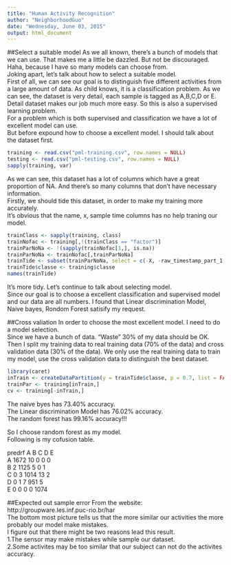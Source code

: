 ```yaml
---
title: "Human Activity Recognition"
author: "NeighborhoodGuo"
date: "Wednesday, June 03, 2015"
output: html_document
---
```

  
  
##Select a suitable model
As we all known, there's a bunch of models that we can use. That makes me a little be dazzled. But not be discouraged. Haha, because I have so many models can choose from.  
Joking apart, let's talk about how to select a suitable model.  
First of all, we can see our goal is to distinguish five different activities from a large amount of data. As child knows, it is a classification problem. As we can see, the dataset is very detail, each sample is tagged as A,B,C,D or E. Detail dataset makes our job much more easy. So this is also a supervised learning problem.  
For a problem which is both supervised and classification we have a lot of excellent model can use.  
But before expound how to choose a excellent model. I should talk about the dataset first.  
  
  
```r
training <- read.csv("pml-training.csv", row.names = NULL)
testing <- read.csv("pml-testing.csv", row.names = NULL)
sapply(training, var)
```
  
As we can see, this dataset has a lot of columns which have a great proportion of NA. And there's so many columns that don't have necessary information.  
Firstly, we should tide this dataset, in order to make my training more accurately.  
It's obvious that the name, x, sample time columns has no help traning our model.  

```r
trainClass <- sapply(training, class)
trainNofac <- training[,!(trainClass == "factor")]
trainParNoNa <- !(sapply(trainNofac[1,], is.na))
trainParNoNa <- trainNofac[,trainParNoNa]
trainTide <- subset(trainParNoNa, select = c(-X, -raw_timestamp_part_1, -raw_timestamp_part_2, -num_window))
trainTide$classe <- training$classe
names(trainTide)
```
  
It's more tidy.
Let's continue to talk about selecting model.  
Since our goal is to choose a excellent classification and supervised model and our data are all numbers. I found that Linear discrimination Model, Naive bayes, Rondom Forest satisify my request.  
  
##Cross valiation
In order to choose the most excellent model. I need to do a model selection.  
Since we have a bunch of data. "Waste" 30% of my data should be OK.  
Then I split my training data to real training data (70% of the data) and cross validation data (30% of the data). We only use the real training data to train my model, use the cross validation data to distinguish the best dataset.  
  
```r
library(caret)
inTrain <- createDataPartition(y = trainTide$classe, p = 0.7, list = FALSE)
trainPar <- training[inTrain,]
cv <- training[-inTrain,]
```  

The naive byes has 73.40% accuracy.  
The Linear discrimination Model has 76.02% accuracy.  
The random forest has 99.16% accuracy!!!  
  
So I choose random forest as my model.  
Following is my cofusion table.  

predrf    A    B    C    D    E  
     A 1672   10    0    0    0  
     B    2 1125    5    0    1  
     C    0    3 1014   13    2  
     D    0    1    7  951    5  
     E    0    0    0    0 1074  
     
##Expected out sample error
From the website: http://groupware.les.inf.puc-rio.br/har  
The bottom most picture tells us that the more similar our activities the more probably our model make mistakes.  
I figure out that there might be two reasons lead this result.  
1.The sensor may make mistakes while sample our dataset.  
2.Some activites may be too similar that our subject can not do the activites accuracy.  